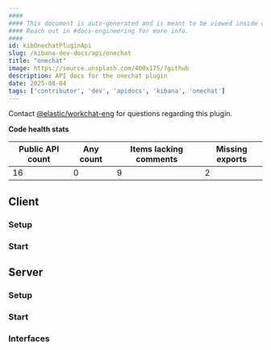 ```yaml
---
####
#### This document is auto-generated and is meant to be viewed inside our experimental, new docs system.
#### Reach out in #docs-engineering for more info.
####
id: kibOnechatPluginApi
slug: /kibana-dev-docs/api/onechat
title: "onechat"
image: https://source.unsplash.com/400x175/?github
description: API docs for the onechat plugin
date: 2025-08-04
tags: ['contributor', 'dev', 'apidocs', 'kibana', 'onechat']
---
```




Contact [@elastic/workchat-eng](https://github.com/orgs/elastic/teams/workchat-eng) for questions regarding this plugin.

**Code health stats**

| Public API count  | Any count | Items lacking comments | Missing exports |
|-------------------|-----------|------------------------|-----------------|
| 16 | 0 | 9 | 2 |

## Client

### Setup
<DocDefinitionList data={[onechatObj.client.setup]}/>

### Start
<DocDefinitionList data={[onechatObj.client.start]}/>

## Server

### Setup
<DocDefinitionList data={[onechatObj.server.setup]}/>

### Start
<DocDefinitionList data={[onechatObj.server.start]}/>

### Interfaces
<DocDefinitionList data={onechatObj.server.interfaces}/>

